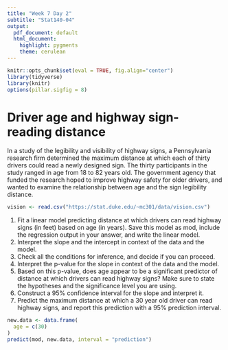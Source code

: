 ```yaml
---
title: "Week 7 Day 2"
subtitle: "Stat140-04"
output: 
  pdf_document: default
  html_document:
    highlight: pygments
    theme: cerulean
---
```


```r
knitr::opts_chunk$set(eval = TRUE, fig.align="center")
library(tidyverse)
library(knitr)
options(pillar.sigfig = 8)
```

# Driver age and highway sign-reading distance

In a study of the legibility and visibility of highway signs, a Pennsylvania research firm determined the maximum distance at which each of thirty drivers could read a newly designed sign. The thirty participants in the study ranged in age from 18 to 82 years old. The government agency that funded the research hoped to improve highway safety for older drivers, and wanted to examine the relationship between age and the sign legibility distance.

```r
vision <- read.csv("https://stat.duke.edu/~mc301/data/vision.csv")
```

1.  Fit a linear model predicting distance at which drivers can read highway signs (in feet) based on age (in years). Save this model as mod, include the regression output in your answer, and write the linear model.
2.  Interpret the slope and the intercept in context of the data and the model.
3.  Check all the conditions for inference, and decide if you can proceed.
4.  Interpret the p-value for the slope in context of the data and the model.
5.  Based on this p-value, does age appear to be a significant predictor of distance at which drivers can read highway signs? Make sure to state the hypotheses and the significance level you are using.
6.  Construct a 95% confidence interval for the slope and interpret it.
7.  Predict the maximum distance at which a 30 year old driver can read highway signs, and report this prediction with a 95% prediction interval.

```r
new.data <- data.frame(
  age = c(30)
)
predict(mod, new.data, interval = "prediction")
```

